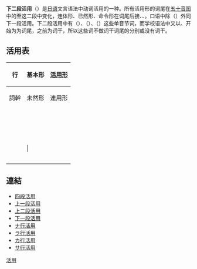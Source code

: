 {{unreferenced|time=2016-10-29T14:36:37+00:00}}
'''下二段活用'''（{{jpn|j=下二段活用|kn=しもにだんかつよう|rm=Shimonidan katsuyou}}）是[[日语|日语]]文言语法中动词活用的一种。所有活用形的词尾在[[五十音图|五十音图]]中的{{lang|ja|ウ段}}至{{lang|ja|エ段}}这二段中变化，连体形、已然形、命令形在词尾后接{{lang|ja|る}}、{{lang|ja|れ}}、{{lang|ja|よ}}。口语中除{{lang|ja|得る}}（{{lang|ja|うる}}）外同下一段活用。下二段活用中有{{lang|ja|得}}（{{lang|ja|う}}）、{{lang|ja|寝}}（{{lang|ja|ぬ}}）、{{lang|ja|経}}（{{lang|ja|ふ}}）这些单音节词，而学校语法中又以{{lang|ja|ウ段}}、{{lang|ja|エ段}}开始为为词尾，之前为词干，所以这些词不做词干词尾的分别或没有词干。

== 活用表 ==
{| class="wikitable"
|-
!rowspan=2|行!!rowspan=2|基本形!!colspan=7|[[活用_(日語)#活用形概要|活用形]]
|-
!詞幹!!未然形!!連用形!!終止形!!連体形!!已然形!!命令形
|-
|{{lang|ja|ア行}}||{{lang|ja|得（う）}}||{{lang|ja|（得）}}||{{lang|ja|え}}||{{lang|ja|え}}||{{lang|ja|う}}||{{lang|ja|うる}}||{{lang|ja|うれ}}||{{lang|ja|えよ}}
|-
|{{lang|ja|カ行}}||{{lang|ja|受（う）く}}||{{lang|ja|受}}||{{lang|ja|-け}}||{{lang|ja|-け}}||{{lang|ja|-く}}||{{lang|ja|-くる}}||{{lang|ja|-くれ}}||{{lang|ja|-けよ}}
|-
|{{lang|ja|ガ行}}||{{lang|ja|告（つ）ぐ}}||{{lang|ja|告}}||{{lang|ja|-げ}}||{{lang|ja|-げ}}||{{lang|ja|-ぐ}}||{{lang|ja|-ぐる}}||{{lang|ja|-ぐれ}}||{{lang|ja|-げよ}}
|-
|{{lang|ja|サ行}}||{{lang|ja|失（う）す}}||{{lang|ja|失}}||{{lang|ja|-せ}}||{{lang|ja|-せ}}||{{lang|ja|-す}}||{{lang|ja|-する}}||{{lang|ja|-すれ}}||{{lang|ja|-せよ}}
|-
|{{lang|ja|ザ行}}||{{lang|ja|混（ま）ず}}||{{lang|ja|混}}||{{lang|ja|-ぜ}}||{{lang|ja|-ぜ}}||{{lang|ja|-ず}}||{{lang|ja|-ずる}}||{{lang|ja|-ずれ}}||{{lang|ja|-ぜよ}}
|-
|{{lang|ja|タ行}}||{{lang|ja|捨（す）つ}}||{{lang|ja|捨}}||{{lang|ja|-て}}||{{lang|ja|-て}}||{{lang|ja|-つ}}||{{lang|ja|-つる}}||{{lang|ja|-つれ}}||{{lang|ja|-てよ}}
|-
|{{lang|ja|ダ行}}||{{lang|ja|出（い）づ}}||{{lang|ja|出}}||{{lang|ja|-で}}||{{lang|ja|-で}}||{{lang|ja|-づ}}||{{lang|ja|-づる}}||{{lang|ja|-づれ}}||{{lang|ja|-でよ}}
|-
|rowspan=2|{{lang|ja|ナ行}}||{{lang|ja|尋（たづ）ぬ}}||{{lang|ja|尋}}||{{lang|ja|-ね}}||{{lang|ja|-ね}}||{{lang|ja|-ぬ}}||{{lang|ja|-ぬる}}||{{lang|ja|-ぬれ}}||{{lang|ja|-ねよ}}
|-
|{{lang|ja|寝（ぬ）}}||{{lang|ja|（寝）}}||{{lang|ja|ね}}||{{lang|ja|ね}}||{{lang|ja|ぬ}}||{{lang|ja|ぬる}}||{{lang|ja|ぬれ}}||{{lang|ja|ねよ}}
|-
|rowspan=2|{{lang|ja|ハ行}}||{{lang|ja|答（こた）ふ}}||{{lang|ja|答}}||{{lang|ja|-へ}}||{{lang|ja|-へ}}||{{lang|ja|-ふ}}||{{lang|ja|-ふる}}||{{lang|ja|-ふれ}}||{{lang|ja|-へよ}}
|-
|{{lang|ja|経（ふ）}}||{{lang|ja|（経）}}||{{lang|ja|へ}}||{{lang|ja|へ|}}||{{lang|ja|ふ}}||{{lang|ja|ふる}}||{{lang|ja|ふれ}}||{{lang|ja|へよ}}
|-
|{{lang|ja|バ行}}||{{lang|ja|並（なら）ぶ}}||{{lang|ja|並}}||{{lang|ja|-べ}}||{{lang|ja|-べ}}||{{lang|ja|-ぶ}}||{{lang|ja|-ぶる}}||{{lang|ja|-ぶれ}}||{{lang|ja|-べよ}}
|-
|{{lang|ja|マ行}}||{{lang|ja|求（もと）む}}||{{lang|ja|求}}||{{lang|ja|-め}}||{{lang|ja|-め}}||{{lang|ja|-む}}||{{lang|ja|-むる}}||{{lang|ja|-むれ}}||{{lang|ja|-めよ}}
|-
|{{lang|ja|ヤ行}}|||{{lang|ja|見（み）ゆ}}||{{lang|ja|見}}||{{lang|ja|-え}}||{{lang|ja|-え}}||{{lang|ja|-ゆ}}||{{lang|ja|-ゆる}}||{{lang|ja|-ゆれ}}||{{lang|ja|-𛀁よ}}
|-
|{{lang|ja|ラ行}}||{{lang|ja|入（い）る}}||{{lang|ja|入}}||{{lang|ja|-れ}}||{{lang|ja|-れ}}||{{lang|ja|-る}}||{{lang|ja|-るる}}||{{lang|ja|-るれ}}||{{lang|ja|-れよ}}
|-
|{{lang|ja|ワ行}}||{{lang|ja|植（う）う}}||{{lang|ja|植}}||{{lang|ja|-ゑ}}||{{lang|ja|-ゑ}}||-う||{{lang|ja|-うる}}||{{lang|ja|-うれ}}||{{lang|ja|-ゑよ}}
|}

== 連結 ==
*[[四段活用|四段活用]]
*[[上一段活用|上一段活用]]
*[[上二段活用|上二段活用]]
*[[下一段活用|下一段活用]]
*[[ナ行活用|ナ行活用]]
*[[ラ行活用|ラ行活用]]
*[[カ行活用|カ行活用]]
*[[サ行活用|サ行活用]]

[[Category:日語語法|活用]]